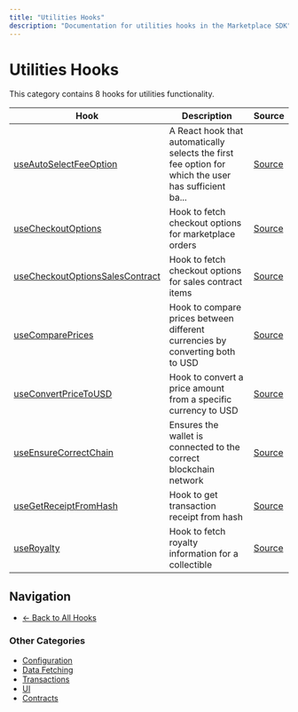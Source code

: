 ```yaml
---
title: "Utilities Hooks"
description: "Documentation for utilities hooks in the Marketplace SDK"
---
```


# Utilities Hooks

This category contains 8 hooks for utilities functionality.

| Hook | Description | Source |
|------|-------------|--------|
| [useAutoSelectFeeOption](./useAutoSelectFeeOption.mdx) | A React hook that automatically selects the first fee option for which the user has sufficient ba... | [Source](../../../react/hooks/utils/useAutoSelectFeeOption.tsx) |
| [useCheckoutOptions](./useCheckoutOptions.mdx) | Hook to fetch checkout options for marketplace orders | [Source](../../../react/hooks/utils/useCheckoutOptions.tsx) |
| [useCheckoutOptionsSalesContract](./useCheckoutOptionsSalesContract.mdx) | Hook to fetch checkout options for sales contract items | [Source](../../../react/hooks/utils/useCheckoutOptionsSalesContract.tsx) |
| [useComparePrices](./useComparePrices.mdx) | Hook to compare prices between different currencies by converting both to USD | [Source](../../../react/hooks/utils/useComparePrices.tsx) |
| [useConvertPriceToUSD](./useConvertPriceToUSD.mdx) | Hook to convert a price amount from a specific currency to USD | [Source](../../../react/hooks/utils/useConvertPriceToUSD.tsx) |
| [useEnsureCorrectChain](./useEnsureCorrectChain.mdx) | Ensures the wallet is connected to the correct blockchain network | [Source](../../../react/hooks/utils/useEnsureCorrectChain.ts) |
| [useGetReceiptFromHash](./useGetReceiptFromHash.mdx) | Hook to get transaction receipt from hash | [Source](../../../react/hooks/utils/useGetReceiptFromHash.tsx) |
| [useRoyalty](./useRoyalty.mdx) | Hook to fetch royalty information for a collectible | [Source](../../../react/hooks/utils/useRoyalty.tsx) |

## Navigation

- [← Back to All Hooks](../README.mdx)

### Other Categories

- [Configuration](../config/)
- [Data Fetching](../data/)
- [Transactions](../transactions/)
- [UI](../ui/)
- [Contracts](../contracts/)
